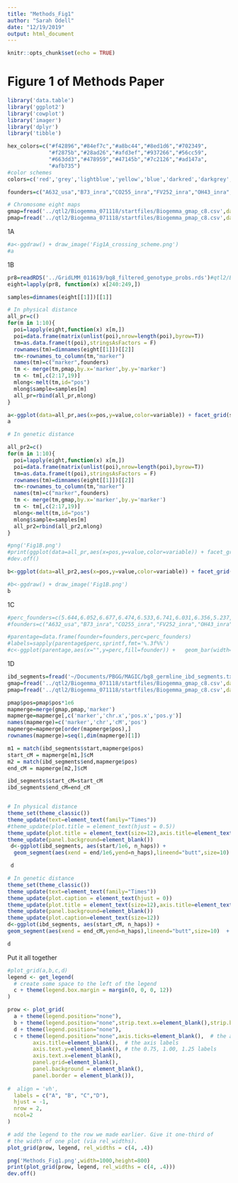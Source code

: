 ```yaml
---
title: "Methods_Fig1"
author: "Sarah Odell"
date: "12/19/2019"
output: html_document
---
```


```r
knitr::opts_chunk$set(echo = TRUE)
```

# Figure 1 of Methods Paper

```r
library('data.table')
library('ggplot2')
library('cowplot')
library('imager')
library('dplyr')
library('tibble')

hex_colors=c("#f42896","#84ef7c","#a8bc44","#8ed1d6","#702349",
             "#f2875b","#28ad26","#afd3ef","#937266","#56cc59",
             "#663dd3","#478959","#47145b","#7c2126","#ad147a",
             "#afb735")
#color schemes
colors=c('red','grey','lightblue','yellow','blue','darkred','darkgrey','black','orange','purple','lightgreen','pink','darkgreen','darkblue','green','brown')

founders=c("A632_usa","B73_inra","CO255_inra","FV252_inra","OH43_inra","A654_inra","FV2_inra","C103_inra","EP1_inra","D105_inra","W117_inra","B96","DK63","F492","ND245","VA85")

# Chromosome eight maps
gmap=fread('../qtl2/Biogemma_071118/startfiles/Biogemma_gmap_c8.csv',data.table=F)
pmap=fread('../qtl2/Biogemma_071118/startfiles/Biogemma_pmap_c8.csv',data.table=F)
```
1A
```r
#a<-ggdraw() + draw_image('Fig1A_crossing_scheme.png')
#a
```

1B
```r

pr8=readRDS('../GridLMM_011619/bg8_filtered_genotype_probs.rds')#qtl2/Biogemma_071118/bg10_genoprobs_010319.rds')
eight=lapply(pr8, function(x) x[240:249,])

samples=dimnames(eight[[1]])[[1]]

# In physical distance
all_pr=c()
for(m in 1:10){
  poi=lapply(eight,function(x) x[m,])
  poi=data.frame(matrix(unlist(poi),nrow=length(poi),byrow=T))
  tm=as.data.frame(t(poi),stringsAsFactors = F)
  rownames(tm)=dimnames(eight[[1]])[[2]]
  tm<-rownames_to_column(tm,"marker")
  names(tm)=c("marker",founders)
  tm <- merge(tm,pmap,by.x='marker',by.y='marker')
  tm <- tm[,c(2:17,19)]
  mlong<-melt(tm,id="pos")
  mlong$sample=samples[m]
  all_pr=rbind(all_pr,mlong)
}

a<-ggplot(data=all_pr,aes(x=pos,y=value,color=variable)) + facet_grid(sample~.) +scale_color_manual(values=hex_colors) + scale_fill_manual(values=hex_colors)+ geom_ribbon(aes(ymin=0,ymax=value,fill=variable),alpha=5/10) + geom_line() + labs(caption="Founder Probabilities, Chromosome 10",fill='Founder') + xlab("Position (Mb)") + ylab("Probability") + scale_y_continuous(breaks=c(0.0,0.5,1.0)) + guides(color=FALSE) + theme(strip.text.x=element_blank())
a
```


```r

# In genetic distance

all_pr2=c()
for(m in 1:10){
  poi=lapply(eight,function(x) x[m,])
  poi=data.frame(matrix(unlist(poi),nrow=length(poi),byrow=T))
  tm=as.data.frame(t(poi),stringsAsFactors = F)
  rownames(tm)=dimnames(eight[[1]])[[2]]
  tm<-rownames_to_column(tm,"marker")
  names(tm)=c("marker",founders)
  tm <- merge(tm,gmap,by.x='marker',by.y='marker')
  tm <- tm[,c(2:17,19)]
  mlong<-melt(tm,id="pos")
  mlong$sample=samples[m]
  all_pr2=rbind(all_pr2,mlong)
}

#png('Fig1B.png')
#print(ggplot(data=all_pr,aes(x=pos,y=value,color=variable)) + facet_grid(sample~.) +scale_color_manual(values=hex_colors) + scale_fill_manual(values=hex_colors)+ geom_ribbon(aes(ymin=0,ymax=value,fill=variable),alpha=5/10) + geom_line(alpha=0.5) + labs(caption="Founder Probabilities, Chromosome 10",fill='Founder') + xlab("Position (cM)") + ylab("Probability") + scale_y_continuous(breaks=c(0.0,0.5,1.0)) + guides(color=FALSE) + theme(legend.position = "none",strip.text.x=element_blank(),strip.background=element_blank()))
#dev.off()

b<-ggplot(data=all_pr2,aes(x=pos,y=value,color=variable)) + facet_grid(sample~.) +scale_color_manual(values=hex_colors) + scale_fill_manual(values=hex_colors)+ geom_ribbon(aes(ymin=0,ymax=value,fill=variable),alpha=5/10) + geom_line(alpha=0.5) + labs(caption="Founder Probabilities, Chromosome 10",fill='Founder') + xlab("Position (cM)") + ylab("Probability") + scale_y_continuous(breaks=c(0.0,0.5,1.0)) + guides(color=FALSE) + theme(strip.text.x=element_blank(),strip.background=element_blank())

#b<-ggdraw() + draw_image('Fig1B.png')
b
```


1C
```r
#perc_founders=c(5.644,6.052,6.677,6.474,6.533,6.741,6.031,6.356,5.237,6.211,6.385,6.029,6.277,6.195,6.455,6.276)
#founders=c("A632_usa","B73_inra","CO255_inra","FV252_inra","OH43_inra","A654_inra","FV2_inra","C103_inra","EP1_inra","D105_inra","W117_inra","B96","DK63","F492","ND245","VA85")

#parentage=data.frame(founder=founders,perc=perc_founders)
#labels=sapply(parentage$perc,sprintf,fmt='%.3f%%')
#c<-ggplot(parentage,aes(x="",y=perc,fill=founder)) +   geom_bar(width=1,stat="identity",alpha=0.8) +   scale_fill_manual(values=hex_colors) +  coord_polar(start=0,theta="y",direction=1) +  geom_text(aes(1.7,label=labels),size=3,position=position_stack(vjust=0.5)) +   labs(caption="Percentage of founders in 344 DH MAGIC lines",fill="Founder") +   theme(axis.ticks=element_blank(),  # the axis ticks       axis.title=element_blank(),  # the axis labels       axis.text.y=element_blank(), # the 0.75, 1.00, 1.25 label        axis.text.x=element_blank(),       panel.grid=element_blank(),      panel.background = element_blank())
```


1D
```r

ibd_segments=fread('~/Documents/PBGG/MAGIC/bg8_germline_ibd_segments.txt',data.table=F)
gmap=fread('../qtl2/Biogemma_071118/startfiles/Biogemma_gmap_c8.csv',data.table=F)
pmap=fread('../qtl2/Biogemma_071118/startfiles/Biogemma_pmap_c8.csv',data.table=F)

pmap$pos=pmap$pos*1e6
mapmerge=merge(gmap,pmap,'marker')
mapmerge=mapmerge[,c('marker','chr.x','pos.x','pos.y')]
names(mapmerge)=c('marker','chr','cM','pos')
mapmerge=mapmerge[order(mapmerge$pos),]
rownames(mapmerge)=seq(1,dim(mapmerge)[1])

m1 = match(ibd_segments$start,mapmerge$pos)
start_cM = mapmerge[m1,]$cM
m2 = match(ibd_segments$end,mapmerge$pos)
end_cM = mapmerge[m2,]$cM

ibd_segments$start_cM=start_cM
ibd_segments$end_cM=end_cM


# In physical distance
theme_set(theme_classic())
theme_update(text=element_text(family="Times"))
#theme_update(plot.title = element_text(hjust = 0.5))
theme_update(plot.title = element_text(size=12),axis.title=element_text(size=12))
theme_update(panel.background=element_blank())
 d<-ggplot(ibd_segments, aes(start/1e6, n_haps)) +
  geom_segment(aes(xend = end/1e6,yend=n_haps),lineend="butt",size=10) + labs(caption = "Number of unique haplotypes across chromosome 10 of maize.") + xlab("Position (Mb)") + ylab("Haplotype Number")+guides(color=F) + ylim(2,16)

 d

# In genetic distance
theme_set(theme_classic())
theme_update(text=element_text(family="Times"))
theme_update(plot.caption = element_text(hjust = 0))
theme_update(plot.title = element_text(size=12),axis.title=element_text(size=12))
theme_update(panel.background=element_blank())
theme_update(plot.caption=element_text(size=12))
d<-ggplot(ibd_segments, aes(start_cM, n_haps)) +
geom_segment(aes(xend = end_cM,yend=n_haps),lineend="butt",size=10)  + xlab("Position (cM)") + ylab("Haplotype Number")+guides(color=F)

d
```


Put it all together
```r
#plot_grid(a,b,c,d)
legend <- get_legend(
  # create some space to the left of the legend
  c + theme(legend.box.margin = margin(0, 0, 0, 12))
)

prow <- plot_grid(
  a + theme(legend.position="none"),
  b + theme(legend.position="none",strip.text.x=element_blank(),strip.background=element_blank()),
  d + theme(legend.position="none"),
  c + theme(legend.position="none",axis.ticks=element_blank(),  # the axis ticks
        axis.title=element_blank(),  # the axis labels
        axis.text.y=element_blank(), # the 0.75, 1.00, 1.25 labels
        axis.text.x=element_blank(),
        panel.grid=element_blank(),
        panel.background = element_blank(),
        panel.border = element_blank()),
  
#  align = 'vh',
  labels = c("A", "B", "C","D"),
  hjust = -1,
  nrow = 2,
  ncol=2
)

# add the legend to the row we made earlier. Give it one-third of 
# the width of one plot (via rel_widths).
plot_grid(prow, legend, rel_widths = c(4, .4))

png('Methods_Fig1.png',width=1000,height=800)
print(plot_grid(prow, legend, rel_widths = c(4, .4)))
dev.off()
```